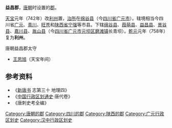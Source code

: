 '''益昌郡'''，[[唐朝|唐朝]]时设置的[[郡|郡]]。

[[天宝_(唐朝)|天宝]]元年（742年）改[[利州_(西魏)|利州]]置，[[治所|治所]]在[[绵谷县|绵谷县]]（今[[四川省|四川省]][[广元市|广元市]]）。辖境相当今四川省[[广元市|广元]]、[[青川县|青川]]、[[旺苍县|旺苍]]和[[陕西省|陕西省]][[宁强县|宁强]]等市县。下辖[[绵谷县|绵谷县]]、[[葭萌县|葭萌县]]、[[益昌县|益昌县]]、[[景谷县|景谷县]]、[[嘉川县|嘉川县]]、[[胤山县|胤山县]]（今[[四川省|四川省]][[广元市|广元市]][[元坝区|元坝区]][[磨滩镇|磨滩镇]]长青坝）。[[乾元_(唐朝)|乾元]]元年（758年）复为'''利州'''。 

;唐朝益昌郡太守
*[[王思旭|王思旭]]（天宝年间）

== 参考资料 ==
*《[[新唐书|新唐书]] 志第三十 地理四》
* 《[[中国行政区划通史|中国行政区划通史]]·唐代卷》
* 《唐刺史考全编》

{{DEFAULTSORT:Y}}
[[Category:唐朝的郡|Category:唐朝的郡]]
[[Category:四川的郡|Category:四川的郡]]
[[Category:陕西的郡|Category:陕西的郡]]
[[Category:广元行政区划史|Category:广元行政区划史]]
[[Category:汉中行政区划史|Category:汉中行政区划史]]